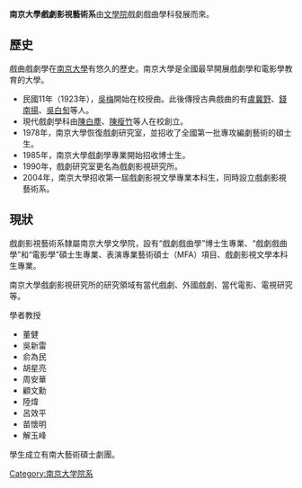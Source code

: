 '''南京大學戲劇影視藝術系'''由[[南京大學文學院|文學院]]戲劇戲曲學科發展而來。

==歷史==
戲曲戲劇學在[[南京大學|南京大學]]有悠久的歷史。南京大學是全國最早開展戲劇學和電影學教育的大學。
*民國11年（1923年），[[吳梅|吳梅]]開始在校授曲。此後傳授古典戲曲的有[[盧冀野|盧冀野]]、[[錢南揚|錢南揚]]、[[吳白匋|吳白匋]]等人。
*現代戲劇學科由[[陳白塵|陳白塵]]、[[陳瘦竹|陳瘦竹]]等人在校創立。
*1978年，南京大學恢復戲劇研究室，並招收了全國第一批專攻編劇藝術的碩士生。
*1985年，南京大學戲劇學專業開始招收博士生。
*1990年，戲劇研究室更名為戲劇影視研究所。
*2004年，南京大學招收第一屆戲劇影視文學專業本科生，同時設立戲劇影視藝術系。

==現狀==
戲劇影視藝術系隸屬南京大學文學院，設有“戲劇戲曲學”博士生專業、“戲劇戲曲學”和“電影學”碩士生專業、表演專業藝術碩士（MFA）項目、戲劇影視文學本科生專業。

南京大學戲劇影視研究所的研究領域有當代戲劇、外國戲劇、當代電影、電視研究等。

;學者教授
*董健 
*吳新雷 
*俞為民 
*胡星亮 
*周安華
*顧文勳
*陸煒 
*呂效平
*苗懷明
*解玉峰

學生成立有南大藝術碩士劇團。

{{南京大學/院系}}
[[Category:南京大学院系|Category:南京大学院系]]